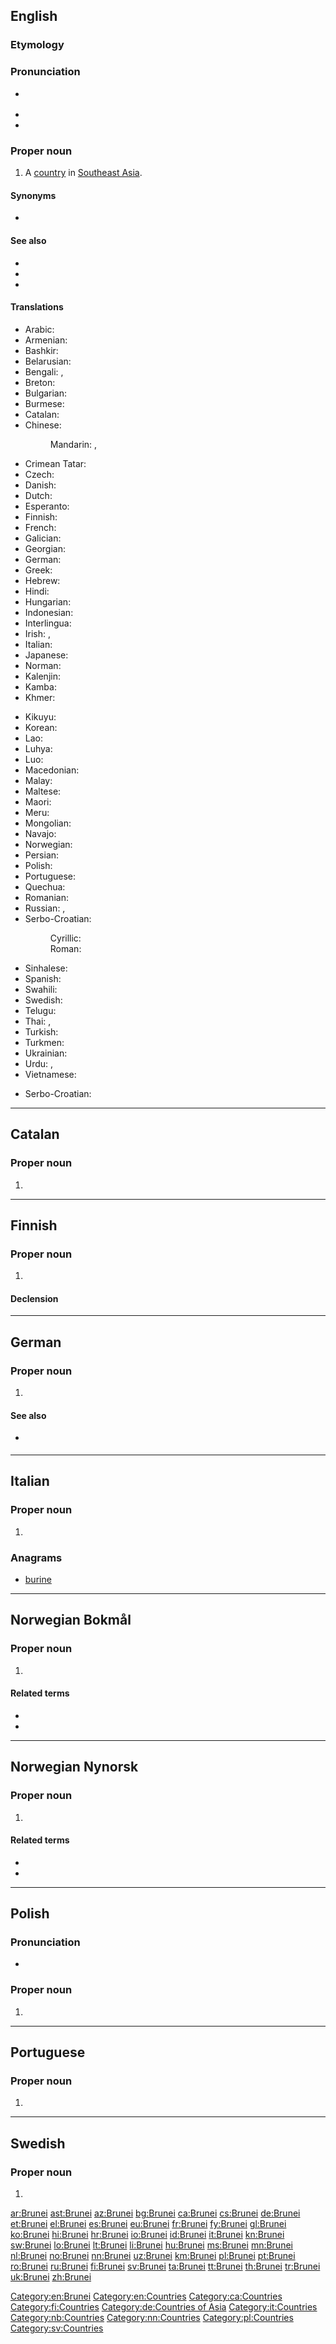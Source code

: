 {{also|brunei|Brunéi|Brúnei}}
==English==
{{wikipedia}}

===Etymology===
{{rfe|lang=en}}

===Pronunciation===
* {{a|GenAm}} {{IPA|/bruːˈnaɪ/|lang=en}}
* {{hyphenation|Bru|nei|lang=en}}
* {{audio|En-us-Brunei.ogg|Audio (US)|lang=en}}

===Proper noun===
{{en-proper noun}}

# A [[country]] in [[Southeast Asia]].

====Synonyms====
* {{l|en|Negara Brunei Darussalam}}

====See also====
* {{l|en|Bandar Seri Begawan}}
* {{pedialite}}
* {{l|en|Appendix:Countries of the world|Countries of the world}}

====Translations====
{{trans-top|A country in Southeast Asia}}
* Arabic: {{t|ar|بْرُونَاي|m}}
* Armenian: {{t|hy|Բրունեյ}}
* Bashkir: {{t|ba|Бруней|sc=Cyrl}}
* Belarusian: {{t|be|Бруней|m|tr=Brunéj}}
* Bengali: {{t|bn|ব্রুনাই|tr=bruna'i}}, {{t|bn|ব্রুনেই|tr=brune'i}}
* Breton: {{t|br|Brunei}}
* Bulgarian: {{t+|bg|Бруней}}
* Burmese: {{t|my|ဘရူနိုင်းနိုင်ငံ|sc=Mymr}}
* Catalan: {{t+|ca|Brunei|m}}
* Chinese:
*: Mandarin: {{t|cmn|文萊|sc=Hani}}, {{t+|cmn|文莱|tr=Wénlái|sc=Hani}}
* Crimean Tatar: {{t|crh|Bruney}}
* Czech: {{t+|cs|Brunej|f}}
* Danish: {{t|da|Brunei}}
* Dutch: {{t+|nl|Brunei}}
* Esperanto: {{t|eo|Brunejo}}
* Finnish: {{t+|fi|Brunei}}
* French: {{t+|fr|Brunei}}
* Galician: {{t+|gl|Brunei}}
* Georgian: {{t|ka|ბრუნეი|sc=Geor}}
* German: {{t+|de|Brunei Darussalam}}
* Greek: {{t+|el|Μπρουνέι|n}}
* Hebrew: {{t|he|ברוניי|tr=}}
* Hindi: {{t+|hi|ब्रुनेई|tr=brunēī}}
* Hungarian: {{t+|hu|Brunei}}
* Indonesian: {{t+|id|Brunei}}
* Interlingua: {{t|ia|Brunei}}
* Irish: {{t|ga|Brúiné|f}}, {{t|ga|Brúiné Darasalám|f}}
* Italian: {{t+|it|Brunei}}
* Japanese: {{t+|ja|ブルネイ|tr=Burunei}}
* Norman: {{t|nrf|Brunei Darussalam}}
* Kalenjin: {{t|kln|Brunei}}
* Kamba: {{t|kam|Brunei}}
* Khmer: {{t+|km|ព្រុយណេ|sc=Khmr|tr=pruyneh}}
{{trans-mid}}
* Kikuyu: {{t|ki|Brunei}}
* Korean: {{t+|ko|브루나이|tr=Beurunai|sc=Hang}}
* Lao: {{t+|lo|ບຣູໄນ|sc=Laoo}}
* Luhya: {{t|luy|Brunei}}
* Luo: {{t|luo|Brunei}}
* Macedonian: {{t|mk|Брунеј|m|tr=Brúnej}}
* Malay: {{t+|ms|Brunei}}
* Maltese: {{t-check|mt|Brunej|alt=il-Brunej}} {{attention|mt|2=was "il-[[Brunej]]" - assumed inflected form or vocalised spelling; please verify if linking is acceptable. see [[User:Kephir/gadgets/xte#Translation_fixing]]}}
* Maori: {{t|mi|Poronai}}
* Meru: {{t|mer|Brunei}}
* Mongolian: {{t|mn|Бруней|sc=Cyrl}}
* Navajo: {{t|nv|Bwoonéí}}
* Norwegian: {{t+|no|Brunei}}
* Persian: {{t|fa|برونئی|tr=Boruney}}
* Polish: {{t+|pl|Brunei}}
* Portuguese: {{t+|pt|Brunei}}
* Quechua: {{t|qu|Bruniy}}
* Romanian: {{t+|ro|Brunei}}
* Russian: {{t+|ru|Бруне́й|m}}, {{t|ru|Бруне́й-Даруссала́м|m}}
* Serbo-Croatian:
*: Cyrillic: {{t|sh|Брунеј|m|sc=Cyrl}}
*: Roman: {{t+|sh|Brunej|m}}
* Sinhalese: {{t|si|බෲනායි|sc=Sinh}}
* Spanish: {{t+|es|Brunéi}}
* Swahili: {{t+|sw|Brunei}}
* Swedish: {{t+|sv|Brunei}}
* Telugu: {{t+|te|బ్రూనై|sc=Telu}}
* Thai: {{t|th|ประเทศบรูไน|tr=bpràtêt bàrŏonai}}, {{t|th|บรูไน|tr=bàrŏonai}}
* Turkish: {{t+|tr|Bruney}}
* Turkmen: {{t|tk|Bruneý}}
* Ukrainian: {{t+|uk|Бруней|m|tr=Brunéj}}
* Urdu: {{t|ur|برونائی}}, {{t|ur|برونائی دارالسلام}}
* Vietnamese: {{t|vi|Brunei}}
{{trans-bottom}}

{{checktrans-top}}
* Serbo-Croatian: {{t-check|sh|Bruneji|m-p}}
{{trans-bottom}}

[[Category:en:Brunei]]
[[Category:en:Countries]]

----

==Catalan==
{{wikipedia|lang=ca}}

===Proper noun===
{{ca-proper noun|m}}

# {{l|en|Brunei}}

[[Category:ca:Countries]]

----

==Finnish==
{{wikipedia|lang=fi}}

===Proper noun===
{{fi-proper noun}}

# {{l|en|Brunei}}

====Declension====
{{fi-decl-maa|n=sg|Brunei|a}}

[[Category:fi:Countries]]

----

==German==
{{wikipedia|lang=de}}

===Proper noun===
{{de-proper noun|n}}

# {{l|en|Brunei}}

====See also====
* {{l|de|Brunei Darussalam}} {{qualifier|official name}}

[[Category:de:Countries of Asia]]

----

==Italian==
{{wikipedia|lang=it}}

===Proper noun===
{{it-proper noun|g=m}}

# {{l|en|Brunei}}

===Anagrams===
* [[burine#Italian|burine]]

[[Category:it:Countries]]

----

==Norwegian Bokmål==
{{wikipedia|lang=no}}

===Proper noun===
{{head|nb|proper noun}}

# {{l|en|Brunei}}

====Related terms====
* {{l|nb|bruneier}}
* {{l|nb|bruneisk}}

[[Category:nb:Countries]]

----
==Norwegian Nynorsk==
{{wikipedia|lang=nn}}

===Proper noun===
{{head|nn|proper noun}}

# {{l|en|Brunei}}

====Related terms====
* {{l|nn|bruneiar}}
* {{l|nn|bruneisk}}

[[Category:nn:Countries]]

----
==Polish==

===Pronunciation===
* {{audio|Pl-Brunei.ogg|Audio|lang=pl}}

===Proper noun===
{{head|pl|proper noun|g=n|undeclinable}}

# {{l|en|Brunei}}

[[Category:pl:Countries]]

----

==Portuguese==

===Proper noun===
{{pt-proper noun|m}}

# {{place|pt|country|in southeast|continent/Asia|t1=Brunei}}

----

==Swedish==

===Proper noun===
{{head|sv|proper noun}}

# {{l|en|Brunei}}

[[Category:sv:Countries]]

[[ar:Brunei]]
[[ast:Brunei]]
[[az:Brunei]]
[[bg:Brunei]]
[[ca:Brunei]]
[[cs:Brunei]]
[[de:Brunei]]
[[et:Brunei]]
[[el:Brunei]]
[[es:Brunei]]
[[eu:Brunei]]
[[fr:Brunei]]
[[fy:Brunei]]
[[gl:Brunei]]
[[ko:Brunei]]
[[hi:Brunei]]
[[hr:Brunei]]
[[io:Brunei]]
[[id:Brunei]]
[[it:Brunei]]
[[kn:Brunei]]
[[sw:Brunei]]
[[lo:Brunei]]
[[lt:Brunei]]
[[li:Brunei]]
[[hu:Brunei]]
[[ms:Brunei]]
[[mn:Brunei]]
[[nl:Brunei]]
[[no:Brunei]]
[[nn:Brunei]]
[[uz:Brunei]]
[[km:Brunei]]
[[pl:Brunei]]
[[pt:Brunei]]
[[ro:Brunei]]
[[ru:Brunei]]
[[fi:Brunei]]
[[sv:Brunei]]
[[ta:Brunei]]
[[tt:Brunei]]
[[th:Brunei]]
[[tr:Brunei]]
[[uk:Brunei]]
[[zh:Brunei]]